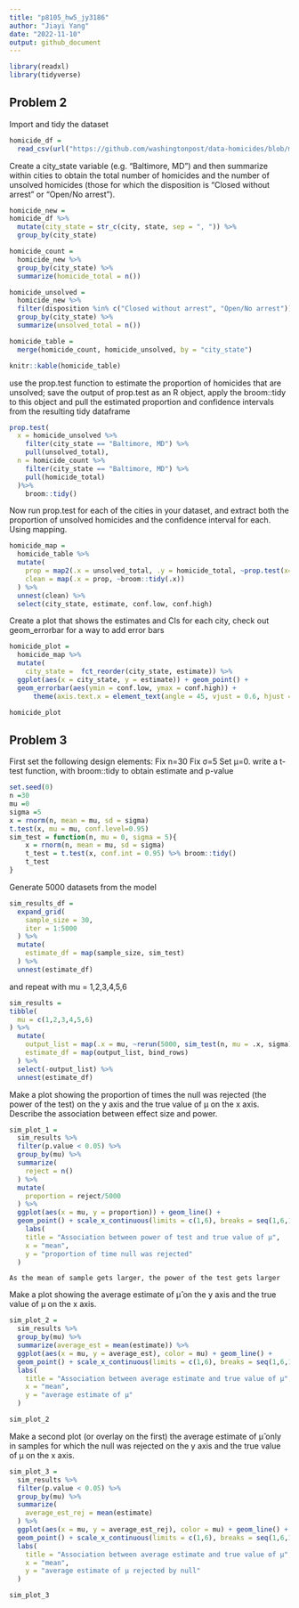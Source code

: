 ```yaml
---
title: "p8105_hw5_jy3186"
author: "Jiayi Yang"
date: "2022-11-10"
output: github_document
---
```


```r
library(readxl)
library(tidyverse)
```

## Problem 2
Import and tidy the dataset
```r
homicide_df = 
  read_csv(url("https://github.com/washingtonpost/data-homicides/blob/master/homicide-data.csv?raw=true"))
```

Create a city_state variable (e.g. “Baltimore, MD”) and then summarize within cities to obtain the total number of homicides and the number of unsolved homicides (those for which the disposition is “Closed without arrest” or “Open/No arrest”).

```r
homicide_new =
homicide_df %>% 
  mutate(city_state = str_c(city, state, sep = ", ")) %>% 
  group_by(city_state)

homicide_count = 
  homicide_new %>% 
  group_by(city_state) %>% 
  summarize(homicide_total = n())

homicide_unsolved =
  homicide_new %>% 
  filter(disposition %in% c("Closed without arrest", "Open/No arrest")) %>% 
  group_by(city_state) %>% 
  summarize(unsolved_total = n())

homicide_table = 
  merge(homicide_count, homicide_unsolved, by = "city_state")

knitr::kable(homicide_table)
```

use the prop.test function to estimate the proportion of homicides that are unsolved; save the output of prop.test as an R object,
apply the broom::tidy to this object and pull the estimated proportion and confidence intervals from the resulting tidy dataframe
```r
prop.test(
  x = homicide_unsolved %>% 
    filter(city_state == "Baltimore, MD") %>% 
    pull(unsolved_total),
  n = homicide_count %>% 
    filter(city_state == "Baltimore, MD") %>% 
    pull(homicide_total)
  )%>% 
    broom::tidy()

```

Now run prop.test for each of the cities in your dataset, and extract both the proportion of unsolved homicides and the confidence interval for each. Using mapping.
```r
homicide_map = 
  homicide_table %>% 
  mutate(
    prop = map2(.x = unsolved_total, .y = homicide_total, ~prop.test(x=.x, n =.y)),
    clean = map(.x = prop, ~broom::tidy(.x)) 
  ) %>% 
  unnest(clean) %>% 
  select(city_state, estimate, conf.low, conf.high)
```

Create a plot that shows the estimates and CIs for each city, check out geom_errorbar for a way to add error bars
```r
homicide_plot = 
  homicide_map %>% 
  mutate(
    city_state =  fct_reorder(city_state, estimate)) %>% 
  ggplot(aes(x = city_state, y = estimate)) + geom_point() +
  geom_errorbar(aes(ymin = conf.low, ymax = conf.high)) +
      theme(axis.text.x = element_text(angle = 45, vjust = 0.6, hjust = 1), legend.position = "bottom")

homicide_plot
```

## Problem 3
First set the following design elements:
Fix n=30
Fix σ=5
Set μ=0.  write a t-test function, with broom::tidy to obtain estimate and p-value
```r
set.seed(0)
n =30
mu =0
sigma =5
x = rnorm(n, mean = mu, sd = sigma)
t.test(x, mu = mu, conf.level=0.95)
sim_test = function(n, mu = 0, sigma = 5){
    x = rnorm(n, mean = mu, sd = sigma)
    t_test = t.test(x, conf.int = 0.95) %>% broom::tidy()
    t_test
}

```
Generate 5000 datasets from the model
```r
sim_results_df = 
  expand_grid(
    sample_size = 30,
    iter = 1:5000
  ) %>% 
  mutate(
    estimate_df = map(sample_size, sim_test)
  ) %>% 
  unnest(estimate_df)
```
and repeat with mu = 1,2,3,4,5,6
```r
sim_results = 
tibble(
  mu = c(1,2,3,4,5,6)
) %>% 
  mutate(
    output_list = map(.x = mu, ~rerun(5000, sim_test(n, mu = .x, sigma))),
    estimate_df = map(output_list, bind_rows)
  ) %>% 
  select(-output_list) %>% 
  unnest(estimate_df)


```

Make a plot showing the proportion of times the null was rejected (the power of the test) on the y axis and the true value of μ on the x axis. Describe the association between effect size and power.
```r
sim_plot_1 = 
  sim_results %>% 
  filter(p.value < 0.05) %>% 
  group_by(mu) %>% 
  summarize(
    reject = n()
  ) %>% 
  mutate(
    proportion = reject/5000
  ) %>% 
  ggplot(aes(x = mu, y = proportion)) + geom_line() +
  geom_point() + scale_x_continuous(limits = c(1,6), breaks = seq(1,6,1)) +
    labs(
    title = "Association between power of test and true value of μ",
    x = "mean",
    y = "proportion of time null was rejected"
  )
```

`As the mean of sample gets larger, the power of the test gets larger`

Make a plot showing the average estimate of μ̂  on the y axis and the true value of μ on the x axis.
```r
sim_plot_2 = 
  sim_results %>% 
  group_by(mu) %>% 
  summarize(average_est = mean(estimate)) %>% 
  ggplot(aes(x = mu, y = average_est), color = mu) + geom_line() +
  geom_point() + scale_x_continuous(limits = c(1,6), breaks = seq(1,6,1)) +
  labs(
    title = "Association between average estimate and true value of μ",
    x = "mean",
    y = "average estimate of μ"
  )

sim_plot_2
```
Make a second plot (or overlay on the first) the average estimate of μ̂  only in samples for which the null was rejected on the y axis and the true value of μ on the x axis.
```r
sim_plot_3 =
  sim_results %>% 
  filter(p.value < 0.05) %>% 
  group_by(mu) %>% 
  summarize(
    average_est_rej = mean(estimate)
  ) %>% 
  ggplot(aes(x = mu, y = average_est_rej), color = mu) + geom_line() +
  geom_point() + scale_x_continuous(limits = c(1,6), breaks = seq(1,6,1)) +
  labs(
    title = "Association between average estimate and true value of μ",
    x = "mean",
    y = "average estimate of μ rejected by null"
  )

sim_plot_3
```

